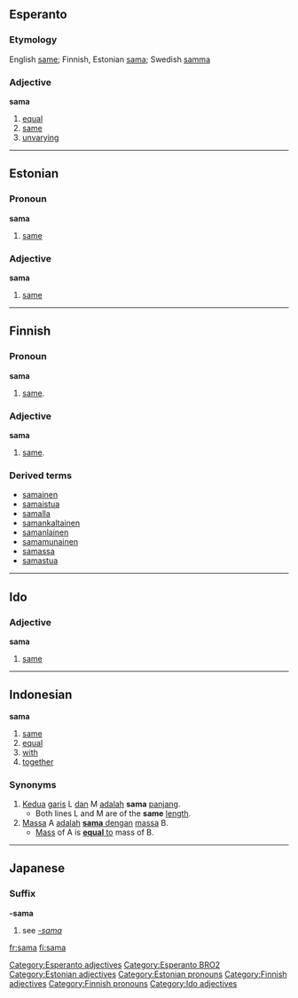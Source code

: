 ==Esperanto==
===Etymology===
English [[same]]; Finnish, Estonian [[sama]]; Swedish [[samma]]

===Adjective===
'''sama'''

#[[equal]]
#[[same]]
#[[unvarying]]

[[Category:Esperanto adjectives]]
[[Category:Esperanto BRO2]]
----

==Estonian==

===Pronoun===
'''sama'''

#[[same]]

===Adjective===
'''sama'''

#[[same]]

----

==Finnish==

===Pronoun===
'''sama'''

#[[same]].

===Adjective===
'''sama'''

#[[same]].

===Derived terms===
*[[samainen]]
*[[samaistua]]
*[[samalla]]
*[[samankaltainen]]
*[[samanlainen]]
*[[samamunainen]]
*[[samassa]]
*[[samastua]]

----

==Ido==

===Adjective===
'''sama'''

#[[same]]

----

==Indonesian==

<!--===part of speech===-->
'''sama'''

# [[same]]
# [[equal]]
# [[with]]
# [[together]]

===Synonyms===
# [[kedua|Kedua]] [[garis]] L [[dan]] M [[adalah]] '''sama''' [[panjang]].
#* Both lines L and M are of the '''same''' [[length]].
# [[massa|Massa]] A [[adalah]] <u>'''sama''' [[dengan]]</u> [[massa]] B.
#* [[mass|Mass]] of A is <u>'''equal''' to</u> mass of B.

-----

==Japanese==

===Suffix===
'''-sama'''

#see ''[[-sama]]''

[[Category:Estonian adjectives]]
[[Category:Estonian pronouns]]
[[Category:Finnish adjectives]]
[[Category:Finnish pronouns]]
[[Category:Ido adjectives]]

[[fr:sama]]
[[fi:sama]]